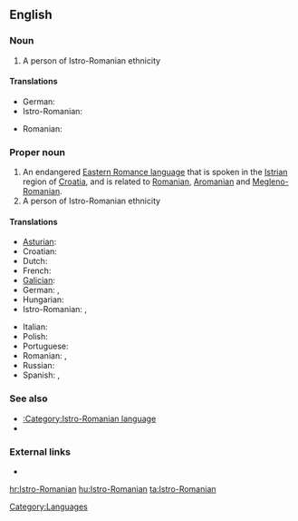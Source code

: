 ==English==
{{wikipedia|Istro-Romanian}}

===Noun===
{{en-noun}}

# A person of Istro-Romanian ethnicity

====Translations====
{{trans-top|person}}
* German: {{t|de|Istrorumäne|m}}
* Istro-Romanian: {{tø|ruo|rumâr|m}}
{{trans-mid}}
* Romanian: {{t|ro|istroromân|m}}
{{trans-bottom}}

===Proper noun===
{{en-proper noun}}

# An endangered [[w:Eastern Romance languages|Eastern Romance language]] that is spoken in the [[Istria]]n region of [[Croatia]], and is related to [[Romanian]], [[Aromanian]] and [[Megleno-Romanian]].
# A person of Istro-Romanian ethnicity

====Translations====
{{trans-top|language}}
* [[Asturian]]: {{t|ast|istrorrumanu}}
* Croatian: {{t|hr|istrorumunjski}}
* Dutch: {{t|nl|Istro-Roemeens}}
* French: {{t|fr|Istro-roumain}}
* [[Galician]]: {{t|gl|lingua istrio-romanesa|f|xs=Galician}}
* German: {{t|de|Istrorumänische Sprache|f}}, {{t|de|Istrorumänisch|n}}
* Hungarian: {{t|hu|isztroromán nyelv}}
* Istro-Romanian: {{tø|ruo|vlăşeşte}},  {{tø|ruo|rumâreşte}}
{{trans-mid}}
* Italian: {{t|it|lengua istrorumena|f}}
* Polish: {{t|pl|język istrorumuński}}
* Portuguese: {{t|pt|língua istro-romena|f}}
* Romanian: {{t|ro|limba istroromână|f}}, {{t|ro|istroromână|f}}
* Russian: {{t|ru|истрорумынский язык}}
* Spanish: {{t|es|idioma istrorrumano|m}}, {{t|es|istrorrumano|m}}
{{trans-bottom}}

===See also===
* [[:Category:Istro-Romanian language]]
* {{langlist}}

===External links===
* {{ethnologue|code=ruo}}

[[Category:Languages]]

[[hr:Istro-Romanian]]
[[hu:Istro-Romanian]]
[[ta:Istro-Romanian]]